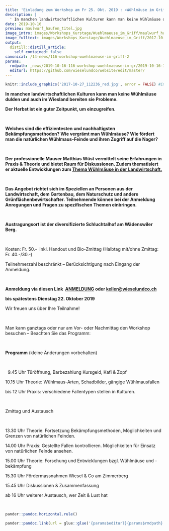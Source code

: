```yaml
---
title: 'Einladung zum Workshop am Fr 25. Okt. 2019 : «Wühlmäuse im Griff?»'
description: |
  ' In manchen landwirtschaftlichen Kulturen kann man keine Wühlmäuse dulden und auch im Wiesland bereiten sie Probleme. Der Herbst ist ein guter Zeitpunkt, um einzugreifen.   Welches sind die effizientesten und nachhaltigsten Bekämpfungsmethoden? Wie vergrämt man Wühlmäuse? Wie fördert man die natürlichen Wühlmaus-Feinde und ihren Zugriff auf die Nager?   Der professionelle Mauser Matthias Wüst vermittelt seine Erfahrungen in Praxis & Theorie und bietet Raum für Diskussionen. Zudem thematisiert er aktuelle Entwicklungen zum Thema Wühlmäuse in der Landwirtschaft.   Das Angebot richtet sich im Speziellen an Personen aus der Landwirtschaft, dem Gartenbau, dem Naturschutz und andere Grünflächenbewirtschafter. Teilnehmende können bei der Anmeldung Anregungen und Fragen zu spezifischen Themen einbringen.   Austragungsort ist der diversifizierte Schluchtalhof am Wädenswiler Berg.  «Mehr erfahren» für Programm und Anmeldung. Wir freuen uns über Ihre Teilnahme!   '
date: 2019-10-16
preview: maulwurf_haufen_titel.jpg
image_intro: images/Workshops_Kurstage/Wuehlmaeuse_im_Griff/maulwurf_haufen_titel.jpg
image_fulltext: images/Workshops_Kurstage/Wuehlmaeuse_im_Griff/2017-10-27_112236_red.jpg
output:
  distill::distill_article:
    self_contained: false
canonical: /14-news/116-workshop-wuehlmaeuse-im-griff-2
params:
  rmdpath: _news/2019-10-16-116-workshop-wuehlmaeuse-im-gr/2019-10-16-116-workshop-wuehlmaeuse-im-gr.Rmd
  editurl: https://github.com/wieselundco/website/edit/master/
---
```



```r
knitr::include_graphics('2017-10-27_112236_red.jpg', error = FALSE) #images/Workshops_Kurstage/Wuehlmaeuse_im_Griff/2017-10-27_112236_red.jpg
```

**In manchen landwirtschaftlichen Kulturen kann man keine Wühlmäuse
dulden und auch im Wiesland bereiten sie Probleme.**

**Der Herbst ist ein guter Zeitpunkt, um einzugreifen.**

** **

**Welches sind die effizientesten und nachhaltigsten
Bekämpfungsmethoden? Wie vergrämt man Wühlmäuse? Wie fördert man die
natürlichen Wühlmaus-Feinde und ihren Zugriff auf die Nager?**

** **

**Der professionelle Mauser Matthias Wüst vermittelt seine Erfahrungen
in Praxis & Theorie und bietet Raum für Diskussionen. Zudem thematisiert
er aktuelle Entwicklungen zum [Thema Wühlmäuse in der
Landwirtschaft.](faszination-kleinraubtiere/wuehlmaeuse)**

** **

**Das Angebot richtet sich im Speziellen an Personen aus der
Landwirtschaft, dem Gartenbau, dem Naturschutz und andere
Grünflächenbewirtschafter. Teilnehmende können bei der Anmeldung
Anregungen und Fragen zu spezifischen Themen einbringen.**

 

**Austragungsort ist der diversifizierte Schluchtalhof am Wädenswiler
Berg.**

 

Kosten: Fr. 50.-  inkl. Handout und Bio-Zmittag (Halbtag mit/ohne
Zmittag: Fr. 40.-/30.-)  

Teilnehmerzahl beschränkt – Berücksichtigung nach Eingang der Anmeldung.

 

**Anmeldung via diesen Link 
[ANMELDUNG](https://www.google.com/url?q=https://goo.gl/forms/6kydQp1sDhqOFjP33&sa=D&usd=2&usg=AOvVaw1JNT8VTkfOsrouo0vtxd29) oder
<keller@wieselundco.ch> **

**bis spätestens Dienstag 22. Oktober 2019**

Wir freuen uns über Ihre Teilnahme! 

 

Man kann ganztags oder nur am Vor- oder Nachmittag den Workshop besuchen
– Beachten Sie das Programm: 

 

**Programm** (kleine Änderungen vorbehalten)  

 

  9.45 Uhr Türöffnung, Barbezahlung Kursgeld, Kafi & Zopf

10.15 Uhr Theorie: Wühlmaus-Arten, Schadbilder, gängige Wühlmausfallen

bis 12 Uhr Praxis: verschiedene Fallentypen stellen in Kulturen.

 

Zmittag und Austausch

 

13.30 Uhr Theorie: Fortsetzung Bekämpfungsmethoden, Möglichkeiten und
Grenzen von natürlichen Feinden.

14.00 Uhr Praxis: Gestellte Fallen kontrollieren. Möglichkeiten für
Einsatz von natürlichen Feinde ansehen.

15.00 Uhr Theorie: Forschung und Entwicklungen bzgl. Wühlmäuse und
-bekämpfung

15.30 Uhr Fördermassnahmen Wiesel & Co am Zimmerberg

15.45 Uhr Diskussionen & Zusammenfassung

ab 16 Uhr weiterer Austausch, wer Zeit & Lust hat

 

```r
pander::pandoc.horizontal.rule()

pander::pandoc.link(url = glue::glue('{params$editurl}{params$rmdpath}'),text = 'Artikel bearbeiten')
```

<!--http://wieselundco.ch/14-news/116-workshop-wuehlmaeuse-im-griff-2-->
